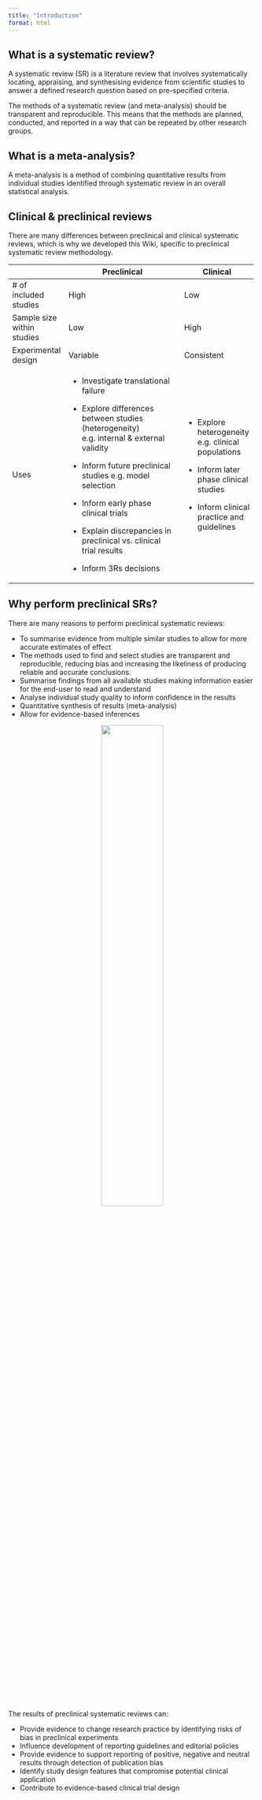 ```yaml
---
title: "Introduction"
format: html
---
```


## What is a systematic review?

A systematic review (SR) is a literature review that involves systematically locating, appraising, and synthesising evidence from scientific studies to answer a defined research question based on pre-specified criteria.

The methods of a systematic review (and meta-analysis) should be transparent and reproducible. This means that the methods are planned, conducted, and reported in a way that can be repeated by other research groups.

## What is a meta-analysis?

A meta-analysis is a method of combining quantitative results from individual studies identified through systematic review in an overall statistical analysis.

## Clinical & preclinical reviews

There are many differences between preclinical and clinical systematic reviews, which is why we developed this Wiki, specific to preclinical systematic review methodology.

+----------------------------+-------------------------------------------------------------------------------------------+-----------------------------------------------------+
|                            | Preclinical                                                                               | Clinical                                            |
+============================+===========================================================================================+=====================================================+
| \# of included studies     | High                                                                                      | Low                                                 |
+----------------------------+-------------------------------------------------------------------------------------------+-----------------------------------------------------+
| Sample size within studies | Low                                                                                       | High                                                |
+----------------------------+-------------------------------------------------------------------------------------------+-----------------------------------------------------+
| Experimental design        | Variable                                                                                  | Consistent                                          |
+----------------------------+-------------------------------------------------------------------------------------------+-----------------------------------------------------+
| Uses                       | -   Investigate translational failure                                                     | -   Explore heterogeneity e.g. clinical populations |
|                            |                                                                                           |                                                     |
|                            | -   Explore differences between studies (heterogeneity) e.g. internal & external validity | -   Inform later phase clinical studies             |
|                            |                                                                                           |                                                     |
|                            | <!-- -->                                                                                  | <!-- -->                                            |
|                            |                                                                                           |                                                     |
|                            | -   Inform future preclinical studies e.g. model selection                                | -   Inform clinical practice and guidelines         |
|                            |                                                                                           |                                                     |
|                            | <!-- -->                                                                                  |                                                     |
|                            |                                                                                           |                                                     |
|                            | -   Inform early phase clinical trials                                                    |                                                     |
|                            |                                                                                           |                                                     |
|                            | -   Explain discrepancies in preclinical vs. clinical trial results                       |                                                     |
|                            |                                                                                           |                                                     |
|                            | <!-- -->                                                                                  |                                                     |
|                            |                                                                                           |                                                     |
|                            | -   Inform 3Rs decisions                                                                  |                                                     |
+----------------------------+-------------------------------------------------------------------------------------------+-----------------------------------------------------+

## Why perform preclinical SRs?

There are many reasons to perform preclinical systematic reviews:

-   To summarise evidence from multiple similar studies to allow for more accurate estimates of effect
-   The methods used to find and select studies are transparent and reproducible, reducing bias and increasing the likeliness of producing reliable and accurate conclusions.
-   Summarise findings from all available studies making information easier for the end-user to read and understand
-   Analyse individual study quality to inform confidence in the results
-   Quantitative synthesis of results (meta-analysis)
-   Allow for evidence-based inferences

<center>![](figs/evidence-triangle.png){#id .class width="50%" height="50%"}</center>

<br>

The results of preclinical systematic reviews can:

-   Provide evidence to change research practice by identifying risks of bias in preclinical experiments
-   Influence development of reporting guidelines and editorial policies
-   Provide evidence to support reporting of positive, negative and neutral results through detection of publication bias
-   Identify study design features that compromise potential clinical application
-   Contribute to evidence-based clinical trial design

<br>
